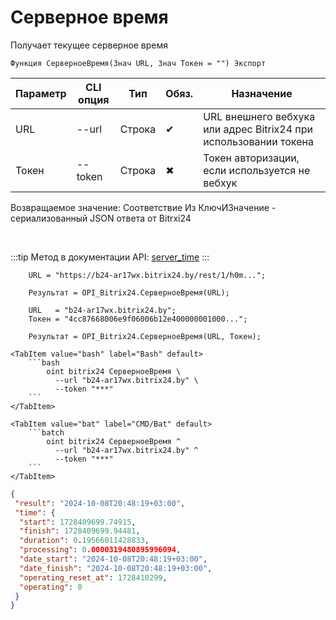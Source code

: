 ﻿---
sidebar_position: 4
description: Серверное время и другие функции для работы с Bitrix24 в Открытом пакете интеграций - бесплатной open-source библиотеке интеграций для 1С:Предприятие 8, OneScript и CLI
keywords: [1C, 1С, 1С:Предприятие, 1С:Предприятие 8.3, API, Интеграция, Сервисы, Обмен, OneScript, CLI, Bitrix24]
---


# Серверное время
 Получает текущее серверное время



`Функция СерверноеВремя(Знач URL, Знач Токен = "") Экспорт`

  | Параметр | CLI опция | Тип | Обяз. | Назначение |
  |-|-|-|-|-|
  | URL | --url | Строка | &#x2714; | URL внешнего вебхука или адрес Bitrix24 при использовании токена |
  | Токен | --token | Строка | &#x2716; | Токен авторизации, если используется не вебхук |

  
  Возвращаемое значение:   Соответствие Из КлючИЗначение - сериализованный JSON ответа от Bitrxi24

<br/>

:::tip
Метод в документации API: [server_time](https://dev.1c-bitrix.ru/rest_help/general/server_time.php)
:::
<br/>



```bsl title="Пример использования для 1С:Предприятие/OneScript"
    URL = "https://b24-ar17wx.bitrix24.by/rest/1/h0m...";

    Результат = OPI_Bitrix24.СерверноеВремя(URL);

    URL   = "b24-ar17wx.bitrix24.by";
    Токен = "4cc87668006e9f06006b12e400000001000...";

    Результат = OPI_Bitrix24.СерверноеВремя(URL, Токен);
```
    

 <Tabs>
  
    <TabItem value="bash" label="Bash" default>
        ```bash
            oint bitrix24 СерверноеВремя \
              --url "b24-ar17wx.bitrix24.by" \
              --token "***"
        ```
    </TabItem>
  
    <TabItem value="bat" label="CMD/Bat" default>
        ```batch
            oint bitrix24 СерверноеВремя ^
              --url "b24-ar17wx.bitrix24.by" ^
              --token "***"
        ```
    </TabItem>
</Tabs>


```json title="Результат"
{
 "result": "2024-10-08T20:48:19+03:00",
 "time": {
  "start": 1728409699.74915,
  "finish": 1728409699.94481,
  "duration": 0.19566011428833,
  "processing": 0.0000319480895996094,
  "date_start": "2024-10-08T20:48:19+03:00",
  "date_finish": "2024-10-08T20:48:19+03:00",
  "operating_reset_at": 1728410299,
  "operating": 0
 }
}
```
